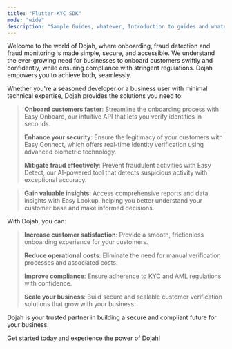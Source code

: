 ```yaml
---
title: "Flutter KYC SDK"
mode: "wide"
description: "Sample Guides, whatever, Introduction to guides and whatnot"
---
```


Welcome to the world of Dojah, where onboarding, fraud detection and fraud monitoring is made simple, secure, and accessible. We understand the ever-growing need for businesses to onboard customers swiftly and confidently, while ensuring compliance with stringent regulations. Dojah empowers you to achieve both, seamlessly.

Whether you're a seasoned developer or a business user with minimal technical expertise, Dojah provides the solutions you need to:

> **Onboard customers faster**: Streamline the onboarding process with Easy Onboard, our intuitive API that lets you verify identities in seconds.
>
> **Enhance your security**: Ensure the legitimacy of your customers with Easy Connect, which offers real-time identity verification using advanced biometric technology.
>
> **Mitigate fraud effectively**: Prevent fraudulent activities with Easy Detect, our AI-powered tool that detects suspicious activity with exceptional accuracy.

> **Gain valuable insights**: Access comprehensive reports and data insights with Easy Lookup, helping you better understand your customer base and make informed decisions.

With Dojah, you can:

> **Increase customer satisfaction**: Provide a smooth, frictionless onboarding experience for your customers.
>
> **Reduce operational costs**: Eliminate the need for manual verification processes and associated costs.
>
> **Improve compliance**: Ensure adherence to KYC and AML regulations with confidence.
>
> **Scale your business**: Build secure and scalable customer verification solutions that grow with your business.

Dojah is your trusted partner in building a secure and compliant future for your business.

Get started today and experience the power of Dojah!